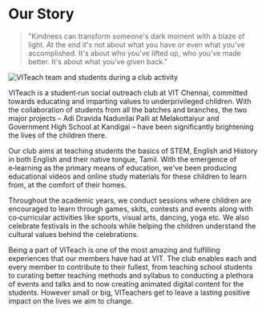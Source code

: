 # Our Story

> "Kindness can transform someone's dark moment with a blaze of light. At the end it's not about what you have or even what you've accomplished. It's about who you've lifted up, who you've made better. It's about what you've given back."

<div className="flex justify-center items-center py-10">
  <img
    src="/story/main.jpeg"
    alt="VITeach team and students during a club activity"
  />
</div>

VITeach is a student‑run social outreach club at VIT Chennai, committed towards educating and imparting values to underprivileged children. With the collaboration of students from all the batches and branches, the two major projects – Adi Dravida Nadunilai Palli at Melakottaiyur and Government High School at Kandigai – have been significantly brightening the lives of the children there.

Our club aims at teaching students the basics of STEM, English and History in both English and their native tongue, Tamil. With the emergence of e‑learning as the primary means of education, we've been producing educational videos and online study materials for these children to learn from, at the comfort of their homes.

Throughout the academic years, we conduct sessions where children are encouraged to learn through games, skits, contests and events along with co‑curricular activities like sports, visual arts, dancing, yoga etc. We also celebrate festivals in the schools while helping the children understand the cultural values behind the celebrations.

Being a part of VITeach is one of the most amazing and fulfilling experiences that our members have had at VIT. The club enables each and every member to contribute to their fullest, from teaching school students to curating better teaching methods and syllabus to conducting a plethora of events and talks and to now creating animated digital content for the students. However small or big, VITeachers get to leave a lasting positive impact on the lives we aim to change.
